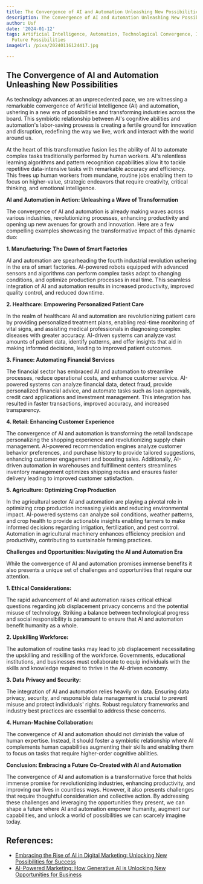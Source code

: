 ```yaml
---
title: The Convergence of AI and Automation Unleashing New Possibilities
description: The Convergence of AI and Automation Unleashing New Possibilities
author: Usf
date: '2024-01-12'
tags: Artificial Intelligence, Automation, Technological Convergence, Innovation,
  Future Possibilities
imageUrl: /pixa/20240116124417.jpg

---
```

## The Convergence of AI and Automation Unleashing New Possibilities

As technology advances at  an unprecedented pace, we are witnessing a remarkable convergence of Artificial Intelligence (AI) and automation, ushering in a new era of possibilities and  transforming industries across the board. This symbiotic  relationship  between AI's cognitive abilities and automation's labor-saving prowess is creating a fertile ground for innovation and disruption, redefining the way we live,  work and interact with the  world around us.

At the  heart of this  transformative fusion lies the ability of AI to automate complex tasks traditionally performed by human workers. AI's relentless learning algorithms and pattern recognition capabilities allow it to tackle repetitive data-intensive tasks with remarkable accuracy and  efficiency. This frees up human workers from mundane, routine  jobs enabling  them to  focus on higher-value, strategic endeavors  that require creativity, critical thinking, and emotional intelligence.

**AI and Automation in Action: Unleashing a Wave of Transformation**

The convergence  of AI and automation is already making waves across various industries, revolutionizing  processes, enhancing productivity  and opening up new avenues  for growth and innovation. Here are a few  compelling  examples showcasing the transformative impact  of this dynamic duo:

**1. Manufacturing:  The Dawn of Smart Factories**

AI  and automation are spearheading the fourth industrial revolution ushering in the era of smart factories. AI-powered robots equipped with advanced sensors and algorithms can perform complex tasks adapt to changing conditions, and optimize production processes in real time. This seamless  integration of AI and automation results in increased productivity,  improved quality control, and reduced downtime.

**2. Healthcare: Empowering  Personalized Patient Care**

In the realm of  healthcare AI and automation  are revolutionizing patient care by providing personalized treatment plans, enabling real-time monitoring of vital signs, and assisting medical professionals in diagnosing complex diseases with greater accuracy. AI-driven systems can analyze vast amounts of patient data,  identify  patterns, and  offer insights that aid in making informed  decisions, leading to improved patient outcomes.

**3. Finance: Automating Financial  Services**

The financial sector has embraced AI  and automation to streamline processes, reduce operational costs, and enhance customer service. AI-powered systems can analyze  financial data, detect fraud, provide personalized financial  advice, and automate tasks such as  loan approvals, credit  card applications and investment management. This integration has resulted in faster transactions, improved accuracy, and increased transparency.

**4. Retail: Enhancing Customer Experience**

The convergence of AI and  automation is transforming the retail landscape personalizing the shopping experience and revolutionizing supply chain  management. AI-powered recommendation engines  analyze  customer behavior preferences, and purchase  history to provide tailored suggestions, enhancing customer engagement and boosting sales. Additionally, AI-driven automation in warehouses and fulfillment centers streamlines inventory management optimizes shipping routes and ensures faster delivery leading to improved customer satisfaction.

**5. Agriculture: Optimizing Crop  Production**

In the agricultural sector AI  and automation  are playing a pivotal role in optimizing  crop production increasing yields and reducing environmental  impact. AI-powered systems can analyze soil conditions, weather patterns, and crop health to provide actionable insights enabling farmers to  make  informed decisions regarding irrigation, fertilization, and pest control. Automation in agricultural machinery  enhances  efficiency precision and productivity, contributing to sustainable farming practices.

**Challenges and Opportunities: Navigating the AI  and Automation Era**

While the convergence of AI and automation promises immense benefits it also presents a unique set of  challenges and opportunities that require our attention.

**1. Ethical Considerations:**

The rapid advancement  of AI and automation raises critical  ethical questions regarding job displacement privacy concerns and the potential misuse of technology.  Striking a balance between technological progress and social responsibility is paramount to ensure that AI and automation benefit humanity as a whole.

**2. Upskilling Workforce:**

The automation of routine tasks may lead to  job displacement  necessitating the upskilling and reskilling of the  workforce. Governments, educational institutions, and  businesses must collaborate to equip individuals with the skills and knowledge required to thrive in the AI-driven economy.

**3. Data Privacy and Security:**

The integration of AI and  automation relies heavily on data. Ensuring data privacy, security, and responsible data management is crucial to prevent misuse and protect individuals' rights. Robust regulatory frameworks and industry best practices  are essential  to address  these concerns.

**4. Human-Machine Collaboration:**

The convergence of AI and automation should not diminish  the value of human expertise. Instead, it should foster a  symbiotic relationship where AI complements human  capabilities augmenting  their skills and  enabling  them to focus on  tasks that require higher-order cognitive abilities.

**Conclusion: Embracing a Future Co-Created with AI and Automation**

The convergence of AI and automation is  a transformative force that holds immense promise for  revolutionizing industries,  enhancing productivity, and improving our lives in countless ways. However, it also presents challenges that require thoughtful consideration and collective action. By addressing these  challenges and leveraging  the opportunities they present, we can shape a future where AI and automation empower humanity, augment our  capabilities, and unlock  a world of possibilities we can scarcely imagine today.

## References:
- [Embracing the Rise of AI in Digital Marketing: Unlocking New Possibilities for Success](https://shehandlesit.com/blog/embracing-the-rise-of-ai-in-digital-marketing-unlocking-new-possibilities-for-success/)
- [AI-Powered Marketing: How Generative AI is Unlocking New Opportunities for Business](https://www.score.org/utah/resource/blog-post/ai-powered-marketing-how-generative-ai-unlocking-new-opportunities-business)
